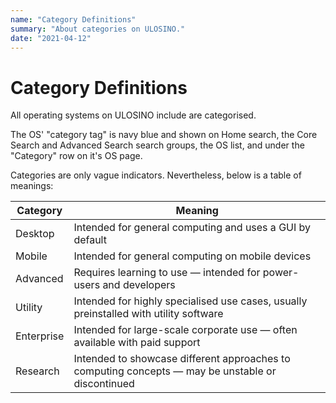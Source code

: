 ```yaml
---
name: "Category Definitions"
summary: "About categories on ULOSINO."
date: "2021-04-12"
---
```


# Category Definitions

All operating systems on ULOSINO include are categorised.

The OS' "category tag" is navy blue and shown on Home search, the Core Search and Advanced Search search groups, the OS list, and under the "Category" row on it's OS page.

Categories are only vague indicators. Nevertheless, below is a table of meanings:

| Category   | Meaning                                                                                           |
| ---------- | ------------------------------------------------------------------------------------------------- |
| Desktop    | Intended for general computing and uses a GUI by default                                          |
| Mobile     | Intended for general computing on mobile devices                                                  |
| Advanced   | Requires learning to use — intended for power-users and developers                                |
| Utility    | Intended for highly specialised use cases, usually preinstalled with utility software             |
| Enterprise | Intended for large-scale corporate use — often available with paid support                        |
| Research   | Intended to showcase different approaches to computing concepts — may be unstable or discontinued |
